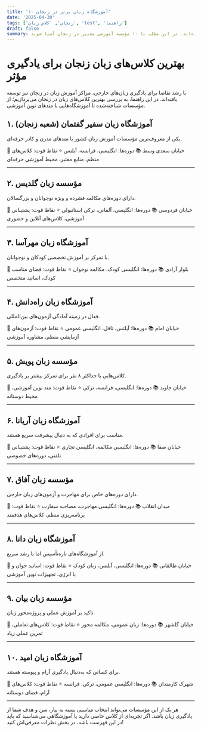 ```yaml
---
title: '۱۰ آموزشگاه زبان برتر در زنجان'
date: '2025-04-30'
tags: ['زنجان', 'کلاس زبان', 'test', 'راهنما']
draft: false
summary: اگر به‌دنبال یادگیری زبان انگلیسی یا زبان‌های دیگر هستید، آموزشگاه‌های زبان در زنجان با بهره‌گیری از اساتید مجرب و امکانات آموزشی متنوع، فرصت‌های بسیار خوبی را فراهم کرده‌اند. در این مطلب با ۱۰ مؤسسه آموزشی معتبر در زنجان آشنا شوید.
---
```


# بهترین کلاس‌های زبان زنجان برای یادگیری مؤثر

با رشد تقاضا برای یادگیری زبان‌های خارجی، مراکز آموزش زبان در زنجان نیز توسعه یافته‌اند. در این راهنما، به بررسی بهترین کلاس‌های زبان در زنجان می‌پردازیم؛ از مؤسسات شناخته‌شده تا آموزشگاه‌هایی با متدهای نوین آموزشی.

## ۱. آموزشگاه زبان سفیر گفتمان (شعبه زنجان)

یکی از معروف‌ترین مؤسسات آموزش زبان کشور با متدهای مدرن و کادر حرفه‌ای.

📍 خیابان سعدی وسط
📚 دوره‌ها: انگلیسی، فرانسه، آیلتس
⭐ نقاط قوت: کلاس‌های منظم، منابع معتبر، محیط آموزشی حرفه‌ای

---

## ۲. مؤسسه زبان گلدیس

دارای دوره‌های مکالمه فشرده و ویژه نوجوانان و بزرگسالان.

📍 خیابان فردوسی
📚 دوره‌ها: انگلیسی، آلمانی، ترکی استانبولی
⭐ نقاط قوت: پشتیبانی آموزشی، کلاس‌های آنلاین و حضوری

---

## ۳. آموزشگاه زبان مهرآسا

با تمرکز بر آموزش تخصصی کودکان و نوجوانان.

📍 بلوار آزادی
📚 دوره‌ها: انگلیسی کودک، مکالمه نوجوان
⭐ نقاط قوت: فضای مناسب کودک، اساتید متخصص

---

## ۴. آموزشگاه زبان راه‌دانش

فعال در زمینه آمادگی آزمون‌های بین‌المللی.

📍 خیابان امام
📚 دوره‌ها: آیلتس، تافل، انگلیسی عمومی
⭐ نقاط قوت: آزمون‌های آزمایشی منظم، مشاوره آموزشی

---

## ۵. مؤسسه زبان پویش

کلاس‌هایی با حداکثر ۸ نفر برای تمرکز بیشتر بر یادگیری.

📍 خیابان جاوید
📚 دوره‌ها: انگلیسی، فرانسه، ترکی
⭐ نقاط قوت: متد نوین آموزشی، محیط دوستانه

---

## ۶. آموزشگاه زبان آریانا

مناسب برای افرادی که به دنبال پیشرفت سریع هستند.

📍 خیابان صفا
📚 دوره‌ها: انگلیسی مکالمه، انگلیسی تجاری
⭐ نقاط قوت: پشتیبانی تلفنی، دوره‌های خصوصی

---

## ۷. مؤسسه زبان آفاق

دارای دوره‌های خاص برای مهاجرت و آزمون‌های زبان خارجی.

📍 میدان انقلاب
📚 دوره‌ها: انگلیسی مهاجرت، مصاحبه سفارت
⭐ نقاط قوت: برنامه‌ریزی منظم، کلاس‌های هدفمند

---

## ۸. آموزشگاه زبان دانا

از آموزشگاه‌های تازه‌تأسیس اما با رشد سریع.

📍 خیابان طالقانی
📚 دوره‌ها: انگلیسی، آیلتس، زبان کودک
⭐ نقاط قوت: اساتید جوان و با انرژی، تجهیزات نوین آموزشی

---

## ۹. مؤسسه زبان بیان

تاکید بر آموزش عملی و پروژه‌محور زبان.

📍 خیابان گلشهر
📚 دوره‌ها: زبان عمومی، مکالمه محور
⭐ نقاط قوت: کلاس‌های تعاملی، تمرین عملی زیاد

---

## ۱۰. آموزشگاه زبان امید

برای کسانی که به‌دنبال یادگیری آرام و پیوسته هستند.

📍 شهرک کارمندان
📚 دوره‌ها: انگلیسی عمومی، ترکی، فرانسه
⭐ نقاط قوت: کلاس‌های آرام، فضای دوستانه

---

هر یک از این مؤسسات می‌تواند انتخاب مناسبی بسته به نیاز، سن و هدف شما از یادگیری زبان باشد. اگر تجربه‌ای از کلاس خاصی دارید یا آموزشگاهی می‌شناسید که باید در این فهرست باشد، در بخش نظرات معرفی‌اش کنید!
